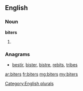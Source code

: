 ==English==

===Noun===
'''biters'''

# {{plural of|[[biter]]}}

===Anagrams===
* [[bestir#English|bestir]], [[bister#English|bister]], [[bistre#English|bistre]], [[rebits#English|rebits]], [[tribes#English|tribes]]

[[Category:English plurals]]

[[ar:biters]]
[[fr:biters]]
[[mg:biters]]
[[my:biters]]